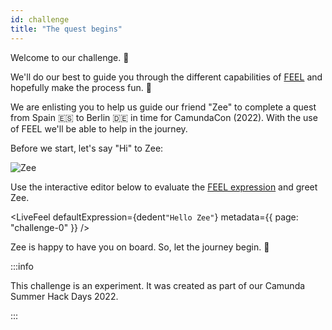 ```yaml
---
id: challenge
title: "The quest begins"
---
```



Welcome to our challenge. :wave:

We'll do our best to guide you through the different capabilities
of [FEEL](https://docs.camunda.io/docs/components/modeler/feel/what-is-feel/) and hopefully make the
process fun. :tada:

We are enlisting you to help us guide our friend "Zee" to complete a quest from Spain :es: to Berlin
:de: in time for CamundaCon (2022). With the use of FEEL we'll be able to help in the journey.

Before we start, let's say "Hi" to Zee:

![Zee](/img/zee.png)

Use the interactive editor below to evaluate the
[FEEL expression](https://docs.camunda.io/docs/components/modeler/feel/language-guide/feel-expressions-introduction/) and greet Zee.

<LiveFeel
    defaultExpression={dedent`
    "Hello Zee"
    `}
    metadata={{ page: "challenge-0" }}
/>

Zee is happy to have you on board. So, let the journey begin. :rocket:

:::info

This challenge is an experiment. It was created as part of our Camunda Summer Hack Days 2022.

:::



